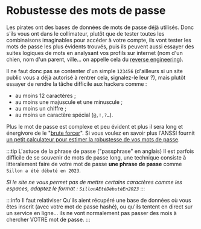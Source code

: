 # Robustesse des mots de passe

Les pirates ont des bases de données de mots de passe déjà utilisés. Donc s'ils vous ont dans le collimateur, plutôt que de tester toutes les combinaisons imaginables pour accéder à votre compte, ils vont tester les mots de passe les plus évidents trouvés, puis ils peuvent aussi essayer des suites logiques de mots en analysant vos profils sur internet (nom d'un chien, nom d'un parent, ville… on appelle cela du [reverse engineering](https://en.wikipedia.org/wiki/Reverse_engineering)).

Il ne faut donc pas se contenter d'un simple `123456` (d'ailleurs si un site public vous a déjà autorisé à rentrer cela, signalez-le leur ?), mais plutôt essayer de rendre la tâche difficile aux hackers comme :

- au moins 12 caractères ;
- au moins une majuscule et une minuscule ;
- au moins un chiffre ;
- au moins un caractère spécial (`@,!,?…`).

Plus le mot de passe est complexe et peu évident et plus il sera long et énergivore de le "[brute forcer](https://fr.wikipedia.org/wiki/Brute_Force)". Si vous voulez en savoir plus l'ANSSI fournit [un petit calculateur pour estimer la robustesse de vos mots de passe](https://www.ssi.gouv.fr/administration/precautions-elementaires/calculer-la-force-dun-mot-de-passe/).

:::tip L'astuce de la phrase de passe ("passphrase" en anglais)
Il est parfois difficile de se souvenir de mots de passe long, une technique consiste à litteralement faire de votre mot de passe **une phrase de passe** comme `Sillon a été débuté en 2023`.

_Si le site ne vous permet pas de mettre certains caractères comme les espaces, adaptez le format : `SillonAEtéDébutéEn2023`_
:::

:::info Il faut relativiser
Qu'ils aient récupéré une base de données où vous êtes inscrit (avec votre mot de passe hashé), ou qu'ils tentent en direct sur un service en ligne… ils ne vont normalement pas passer des mois à chercher VOTRE mot de passe.
:::
